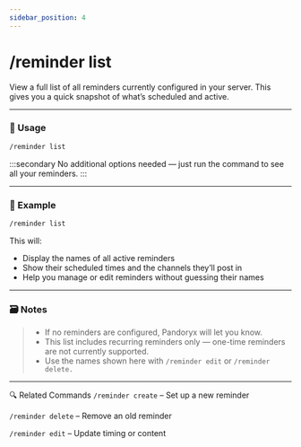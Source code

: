 ```yaml
---
sidebar_position: 4
---
```


# /reminder list

View a full list of all reminders currently configured in your server. This gives you a quick snapshot of what’s scheduled and active.

<hr className="md-divider-gradient" />

### 💬 Usage
```bash
/reminder list
```
:::secondary
No additional options needed — just run the command to see all your reminders.
:::

<hr className="md-divider-gradient" />

### 📌 Example
```bash
/reminder list
```
This will:
- Display the names of all active reminders
- Show their scheduled times and the channels they’ll post in
- Help you manage or edit reminders without guessing their names

<hr className="md-divider-gradient" />

### 🗃️ Notes
> - If no reminders are configured, Pandoryx will let you know.
> - This list includes recurring reminders only — one-time reminders are not currently supported.
> - Use the names shown here with `/reminder edit` or `/reminder delete.`

<hr className="md-divider-gradient" />

🔍 Related Commands
`/reminder create` – Set up a new reminder

`/reminder delete` – Remove an old reminder

`/reminder edit` – Update timing or content